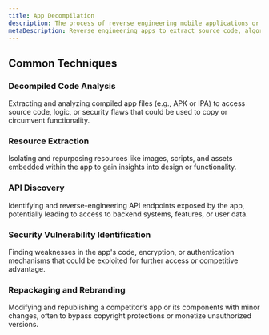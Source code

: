 ```yaml
---
title: App Decompilation
description: The process of reverse engineering mobile applications or software products to extract source code, proprietary algorithms, or other valuable intellectual property—typically to analyze, replicate, or exploit competitors' technology.
metaDescription: Reverse engineering apps to extract source code, algorithms, or IP for analysis, replication, or competitive advantage.
---
```


## Common Techniques

### Decompiled Code Analysis  
Extracting and analyzing compiled app files (e.g., APK or IPA) to access source code, logic, or security flaws that could be used to copy or circumvent functionality.

### Resource Extraction  
Isolating and repurposing resources like images, scripts, and assets embedded within the app to gain insights into design or functionality.

### API Discovery  
Identifying and reverse-engineering API endpoints exposed by the app, potentially leading to access to backend systems, features, or user data.

### Security Vulnerability Identification  
Finding weaknesses in the app's code, encryption, or authentication mechanisms that could be exploited for further access or competitive advantage.

### Repackaging and Rebranding  
Modifying and republishing a competitor’s app or its components with minor changes, often to bypass copyright protections or monetize unauthorized versions.
